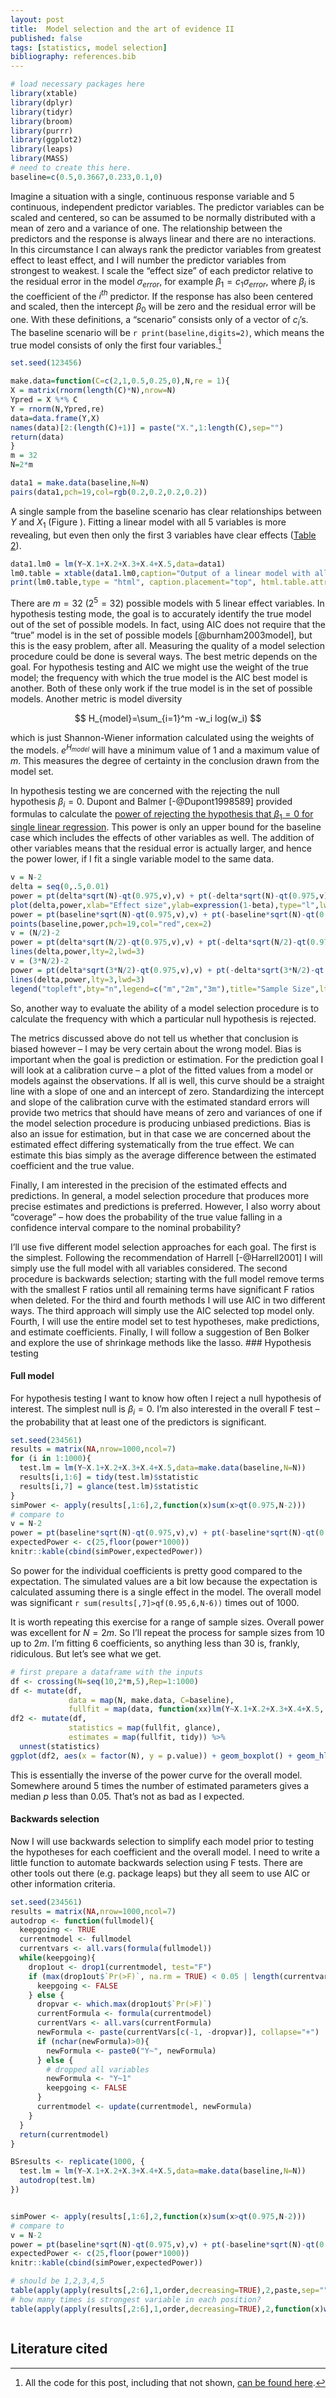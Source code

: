 ```yaml
--- 
layout: post 
title:  Model selection and the art of evidence II 
published: false 
tags: [statistics, model selection] 
bibliography: references.bib
---
```


```r
# load necessary packages here
library(xtable)
library(dplyr)
library(tidyr)
library(broom)
library(purrr)
library(ggplot2)
library(leaps)
library(MASS)
# need to create this here.
baseline=c(0.5,0.3667,0.233,0.1,0)

```

Imagine a situation with a single, continuous response variable and 5 continuous, independent predictor variables. The predictor variables can be scaled and centered, so can be assumed to be normally distributed with a mean of zero and a variance of one. The relationship between the predictors and the response is always linear and there are no interactions. In this circumstance I can always rank the predictor variables from greatest effect to least effect, and I will number the predictor variables from strongest to weakest. I scale the "effect size" of each predictor relative to the residual error in the model $\sigma_{error}$, for example $\beta_1 = c_1\sigma_{error}$, where $\beta_i$ is the coefficient of the $i^{th}$ predictor. If the response has also been centered and scaled, then the intercept $\beta_0$ will be zero and the residual error will be one. With these definitions, a "scenario" consists only of a vector of $c_i$'s. The baseline scenario will be `r print(baseline,digits=2)`, which means the true model consists of only the first four variables.[^allthecode]

```r
set.seed(123456)

make.data=function(C=c(2,1,0.5,0.25,0),N,re = 1){
X = matrix(rnorm(length(C)*N),nrow=N)
Ypred = X %*% C
Y = rnorm(N,Ypred,re)
data=data.frame(Y,X)
names(data)[2:(length(C)+1)] = paste("X.",1:length(C),sep="")
return(data)
}
m = 32
N=2*m

data1 = make.data(baseline,N=N)
pairs(data1,pch=19,col=rgb(0.2,0.2,0.2,0.2))
``` 

A single sample from the baseline scenario has clear relationships between $Y$ and $X_1$ (Figure ). Fitting a linear model with all 5 variables is more revealing, but even then only the first 3 variables have clear effects ([Table 2](#lm0)). 

```r
data1.lm0 = lm(Y~X.1+X.2+X.3+X.4+X.5,data=data1)
lm0.table = xtable(data1.lm0,caption="Output of a linear model with all 5 predictor variables included for a single sample from the baseline scenario.",label="lm0")
print(lm0.table,type = "html", caption.placement="top", html.table.attributes = "id=lm0 border=1")
```

There are $m=32$ ($2^5=32$) possible models with 5 linear effect variables. In hypothesis testing mode, the goal is to accurately identify the true model out of the set of possible models. In fact, using AIC does not require that the "true" model is in the set of possible models [@burnham2003model], but this is the easy problem, after all. Measuring the quality of a model selection procedure could be done is several ways. The best metric depends on the goal. For hypothesis testing and AIC we might use the weight of the true model; the frequency with which the true model is the AIC best model is another. Both of these only work if the true model is in the set of possible models. Another metric is model diversity

$$
H_{model}=\sum_{i=1}^m -w_i log(w_i)
$$

which is just Shannon-Wiener information calculated using the weights of the models. $e^{H_{model}}$ will have a minimum value of 1 and a maximum value of $m$. This measures the degree of certainty in the conclusion drawn from the model set. 

In hypothesis testing we are concerned with the rejecting the null hypothesis $\beta_i = 0$.  Dupont and Balmer [-@Dupont1998589] provided formulas to calculate the [power of rejecting the hypothesis that $\beta_1 = 0$ for single linear regression](#fig:powerCurve). This power is only an upper bound for the baseline case which includes the effects of other variables as well. The addition of other variables means that the residual error is actually larger, and hence the power lower, if I fit a single variable model to the same data.     

```r
v = N-2
delta = seq(0,.5,0.01)
power = pt(delta*sqrt(N)-qt(0.975,v),v) + pt(-delta*sqrt(N)-qt(0.975,v),v)
plot(delta,power,xlab="Effect size",ylab=expression(1-beta),type="l",lwd=3)
power = pt(baseline*sqrt(N)-qt(0.975,v),v) + pt(-baseline*sqrt(N)-qt(0.975,v),v)
points(baseline,power,pch=19,col="red",cex=2)
v = (N/2)-2
power = pt(delta*sqrt(N/2)-qt(0.975,v),v) + pt(-delta*sqrt(N/2)-qt(0.975,v),v)
lines(delta,power,lty=2,lwd=3)
v = (3*N/2)-2
power = pt(delta*sqrt(3*N/2)-qt(0.975,v),v) + pt(-delta*sqrt(3*N/2)-qt(0.975,v),v)
lines(delta,power,lty=3,lwd=3)
legend("topleft",bty="n",legend=c("m","2m","3m"),title="Sample Size",lty=c(2,1,3),lwd=3)
``` 

So, another way to evaluate the ability of a model selection procedure is to calculate the frequency with which a particular null hypothesis is rejected. 

The metrics discussed above do not tell us whether that conclusion is biased however -- I may be very certain about the wrong model. Bias is important when the goal is prediction or estimation. For the prediction goal I will look at a calibration curve -- a plot of the fitted values from a model or models against the observations. If all is well, this curve should be a straight line with a slope of one and an intercept of zero. Standardizing the intercept and slope of the calibration curve with the estimated standard errors will provide two metrics that should have means of zero and variances of one if the model selection procedure is producing unbiased predictions. Bias is also an issue for estimation, but in that case we are concerned about the estimated effect differing systematically from the true effect. We can estimate this bias simply as the average difference between the estimated coefficient and the true value.

Finally, I am interested in the precision of the estimated effects and predictions. In general, a model selection procedure that produces more precise estimates and predictions is preferred. However, I also worry about "coverage" -- how does the probability of the true value falling in a confidence interval compare to the nominal probability? 

I'll use five different model selection approaches for each goal. The first is the simplest. Following the recommendation of Harrell [-@Harrell2001] I will simply use the full model with all variables considered. The second procedure is backwards selection; starting with the full model remove terms with the smallest F ratios until all remaining terms have significant F ratios when deleted. For the third and fourth methods I will use AIC in two different ways. The third approach will simply use the AIC selected top model only. Fourth, I will use the entire model set to test hypotheses, make predictions, and estimate coefficients. Finally, I will follow a suggestion of Ben Bolker and explore the use of shrinkage methods like the lasso. 
### Hypothesis testing

#### Full model

For hypothesis testing I want to know how often I reject a null hypothesis of interest. The simplest null is $\beta_i = 0$. I'm also interested in the overall F test -- the probability that at least one of the predictors is significant.

```r
set.seed(234561)
results = matrix(NA,nrow=1000,ncol=7)
for (i in 1:1000){
  test.lm = lm(Y~X.1+X.2+X.3+X.4+X.5,data=make.data(baseline,N=N))
  results[i,1:6] = tidy(test.lm)$statistic
  results[i,7] = glance(test.lm)$statistic
}
simPower <- apply(results[,1:6],2,function(x)sum(x>qt(0.975,N-2)))
# compare to 
v = N-2
power = pt(baseline*sqrt(N)-qt(0.975,v),v) + pt(-baseline*sqrt(N)-qt(0.975,v),v)
expectedPower <- c(25,floor(power*1000))
knitr::kable(cbind(simPower,expectedPower))
``` 

So power for the individual coefficients is pretty good compared to the expectation. The simulated values are a bit low because the expectation is calculated assuming there is a single effect in the model. The overall model was significant `r sum(results[,7]>qf(0.95,6,N-6))` times out of 1000. 

It is worth repeating this exercise for a range of sample sizes. Overall power was excellent for $N = 2m$. So I'll repeat the process for sample sizes from 10 up to $2m$. I'm fitting 6 coefficients, so anything less than 30 is, frankly, ridiculous. But let's see what we get.

```r
# first prepare a dataframe with the inputs
df <- crossing(N=seq(10,2*m,5),Rep=1:1000)
df <- mutate(df,
             data = map(N, make.data, C=baseline),
             fullfit = map(data, function(xx)lm(Y~X.1+X.2+X.3+X.4+X.5, data=xx)))
df2 <- mutate(df, 
             statistics = map(fullfit, glance),
             estimates = map(fullfit, tidy)) %>% 
  unnest(statistics)
ggplot(df2, aes(x = factor(N), y = p.value)) + geom_boxplot() + geom_hline(yintercept = 0.05, linetype = 2)
```

This is essentially the inverse of the power curve for the overall model. Somewhere around 5 times the number of estimated parameters gives a median *p* less than 0.05. That's not as bad as I expected. 

#### Backwards selection

Now I will use backwards selection to simplify each model prior to testing the hypotheses for each coefficient and the overall model. I need to write a little function to automate backwards selection using F tests. There are other tools out there (e.g. package leaps) but they all seem to use AIC or other information criteria.

```r
set.seed(234561)
results = matrix(NA,nrow=1000,ncol=7)
autodrop <- function(fullmodel){
  keepgoing <- TRUE
  currentmodel <- fullmodel
  currentvars <- all.vars(formula(fullmodel))
  while(keepgoing){
    drop1out <- drop1(currentmodel, test="F")
    if (max(drop1out$`Pr(>F)`, na.rm = TRUE) < 0.05 | length(currentvars)<2){
      keepgoing <- FALSE
    } else {
      dropvar <- which.max(drop1out$`Pr(>F)`)
      currentFormula <- formula(currentmodel)
      currentVars <- all.vars(currentFormula)
      newFormula <- paste(currentVars[c(-1, -dropvar)], collapse="+")
      if (nchar(newFormula)>0){
        newFormula <- paste0("Y~", newFormula)
      } else {
        # dropped all variables
        newFormula <- "Y~1"
        keepgoing <- FALSE
      }
      currentmodel <- update(currentmodel, newFormula)
    }
  }
  return(currentmodel)
}

BSresults <- replicate(1000, {
  test.lm = lm(Y~X.1+X.2+X.3+X.4+X.5,data=make.data(baseline,N=N))
  autodrop(test.lm)
})


simPower <- apply(results[,1:6],2,function(x)sum(x>qt(0.975,N-2)))
# compare to 
v = N-2
power = pt(baseline*sqrt(N)-qt(0.975,v),v) + pt(-baseline*sqrt(N)-qt(0.975,v),v)
expectedPower <- c(25,floor(power*1000))
knitr::kable(cbind(simPower,expectedPower))

```


```r
# should be 1,2,3,4,5 
table(apply(apply(results[,2:6],1,order,decreasing=TRUE),2,paste,sep="",collapse=""))
# how many times is strongest variable in each position?
table(apply(apply(results[,2:6],1,order,decreasing=TRUE),2,function(x)which(x==1)))

```

```r
``` 

[^allthecode]: All the code for this post, including that not shown, [can be found here](https::/github.com/atyre2/atyre2.github.io/blob/master/_drafts/model-selection-the-easy-problem.Rmd).

## Literature cited
